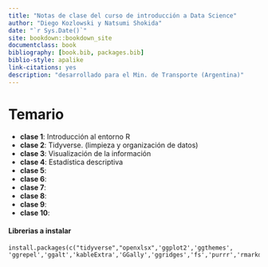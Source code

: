```yaml
--- 
title: "Notas de clase del curso de introducción a Data Science"
author: "Diego Kozlowski y Natsumi Shokida"
date: "`r Sys.Date()`"
site: bookdown::bookdown_site
documentclass: book
bibliography: [book.bib, packages.bib]
biblio-style: apalike
link-citations: yes
description: "desarrollado para el Min. de Transporte (Argentina)"
---
```


# Temario

- __clase 1__: Introducción al entorno R
- __clase 2__: Tidyverse. (limpieza y organización de datos)
- __clase 3__: Visualización de la información
- __clase 4__: Estadística descriptiva
- __clase 5__:
- __clase 6__:
- __clase 7__:
- __clase 8__:
- __clase 9__:
- __clase 10__:



#### Librerias a instalar

```
install.packages(c("tidyverse","openxlsx",'ggplot2','ggthemes', 'ggrepel','ggalt','kableExtra','GGally','ggridges','fs','purrr','rmarkdown'))
```
